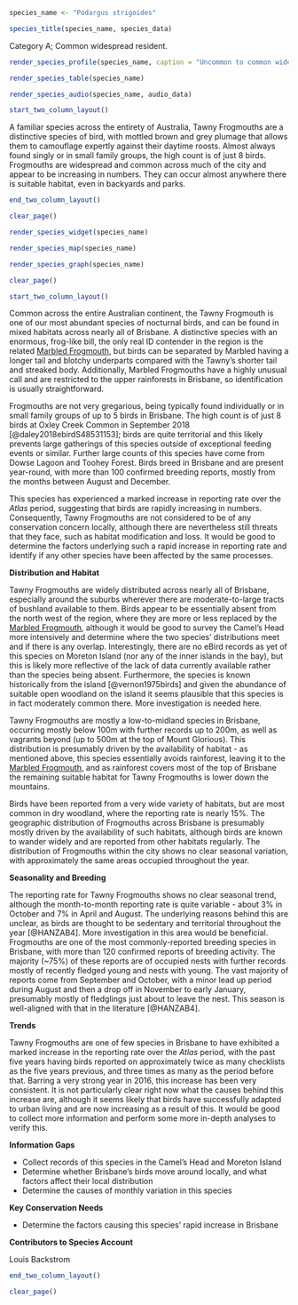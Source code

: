 ```r
species_name <- "Podargus strigoides"
```

```r
species_title(species_name, species_data)
```

Category A; Common widespread resident.

```r
render_species_profile(species_name, caption = "Uncommon to common widespread resident of most remnant habitats across the city, probably Brisbane's most abundant nocturnal bird. Breeds during spring and young are often quite conspicuous. Not of conservation concern. Photo by Richard Fuller, Sandy Camp Wetlands, 28 Apr 2018")
```

```r
render_species_table(species_name)
```

```r
render_species_audio(species_name, audio_data)
```

```r
start_two_column_layout()
```

A familiar species across the entirety of Australia, Tawny Frogmouths are a distinctive species of bird, with mottled brown and grey plumage that allows them to camouflage expertly against their daytime roosts. Almost always found singly or in small family groups, the high count is of just 8 birds. Frogmouths are widespread and common across much of the city and appear to be increasing in numbers. They can occur almost anywhere there is suitable habitat, even in backyards and parks.

```r
end_two_column_layout()
```

```r
clear_page()
```

```r
render_species_widget(species_name)
```

```r
render_species_map(species_name)
```

```r
render_species_graph(species_name)
```

```r
clear_page()
```

```r
start_two_column_layout()
```

Common across the entire Australian continent, the Tawny Frogmouth is one of our most abundant species of nocturnal birds, and can be found in mixed habitats across nearly all of Brisbane. A distinctive species with an enormous, frog-like bill, the only real ID contender in the region is the related [Marbled Frogmouth](#marbled-frogmouth-podargus-ocellatus), but birds can be separated by Marbled having a longer tail and blotchy underparts compared with the Tawny's shorter tail and streaked body. Additionally, Marbled Frogmouths have a highly unusual call and are restricted to the upper rainforests in Brisbane, so identification is usually straightforward.

Frogmouths are not very gregarious, being typically found individually or in small family groups of up to 5 birds in Brisbane. The high count is of just 8 birds at Oxley Creek Common in September 2018 [@daley2018ebirdS48531153]; birds are quite territorial and this likely prevents large gatherings of this species outside of exceptional feeding events or similar. Further large counts of this species have come from Dowse Lagoon and Toohey Forest. Birds breed in Brisbane and are present year-round, with more than 100 confirmed breeding reports, mostly from the months between August and December.

This species has experienced a marked increase in reporting rate over the _Atlas_ period, suggesting that birds are rapidly increasing in numbers. Consequently, Tawny Frogmouths are not considered to be of any conservation concern locally, although there are nevertheless still threats that they face, such as habitat modification and loss. It would be good to determine the factors underlying such a rapid increase in reporting rate and identify if any other species have been affected by the same processes.

**Distribution and Habitat**

Tawny Frogmouths are widely distributed across nearly all of Brisbane, especially around the suburbs wherever there are moderate-to-large tracts of bushland available to them. Birds appear to be essentially absent from the north west of the region, where they are more or less replaced by the [Marbled Frogmouth](#marbled-frogmouth-podargus-ocellatus), although it would be good to survey the Camel's Head more intensively and determine where the two species' distributions meet and if there is any overlap. Interestingly, there are no eBird records as yet of this species on Moreton Island (nor any of the inner islands in the bay), but this is likely more reflective of the lack of data currently available rather than the species being absent. Furthermore, the species is known historically from the island [@vernon1975birds] and given the abundance of suitable open woodland on the island it seems plausible that this species is in fact moderately common there. More investigation is needed here.

Tawny Frogmouths are mostly a low-to-midland species in Brisbane, occurring mostly below 100m with further records up to 200m, as well as vagrants beyond (up to 500m at the top of Mount Glorious). This distribution is presumably driven by the availability of habitat - as mentioned above, this species essentially avoids rainforest, leaving it to the [Marbled Frogmouth](#marbled-frogmouth-podargus-ocellatus), and as rainforest covers most of the top of Brisbane the remaining suitable habitat for Tawny Frogmouths is lower down the mountains.

Birds have been reported from a very wide variety of habitats, but are most common in dry woodland, where the reporting rate is nearly 15%. The geographic distribution of Frogmouths across Brisbane is presumably mostly driven by the availability of such habitats, although birds are known to wander widely and are reported from other habitats regularly. The distribution of Frogmouths within the city shows no clear seasonal variation, with approximately the same areas occupied throughout the year.

**Seasonality and Breeding**

The reporting rate for Tawny Frogmouths shows no clear seasonal trend, although the month-to-month reporting rate is quite variable - about 3% in October and 7% in April and August. The underlying reasons behind this are unclear, as birds are thought to be sedentary and territorial throughout the year [@HANZAB4]. More investigation in this area would be beneficial. Frogmouths are one of the most commonly-reported breeding species in Brisbane, with more than 120 confirmed reports of breeding activity. The majority (~75%) of these reports are of occupied nests with further records mostly of recently fledged young and nests with young. The vast majority of reports come from September and October, with a minor lead up period during August and then a drop off in November to early January, presumably mostly of fledglings just about to leave the nest. This season is well-aligned with that in the literature [@HANZAB4].

**Trends**

Tawny Frogmouths are one of few species in Brisbane to have exhibited a marked increase in the reporting rate over the _Atlas_ period, with the past five years having birds reported on approximately twice as many checklists as the five years previous, and three times as many as the period before that. Barring a very strong year in 2016, this increase has been very consistent. It is not particularly clear right now what the causes behind this increase are, although it seems likely that birds have successfully adapted to urban living and are now increasing as a result of this. It would be good to collect more information and perform some more in-depth analyses to verify this.

**Information Gaps**

- Collect records of this species in the Camel's Head and Moreton Island
- Determine whether Brisbane's birds move around locally, and what factors affect their local distribution   
- Determine the causes of monthly variation in this species

**Key Conservation Needs**

- Determine the factors causing this species' rapid increase in Brisbane

**Contributors to Species Account**

Louis Backstrom

```r
end_two_column_layout()
```

```r
clear_page()
```
